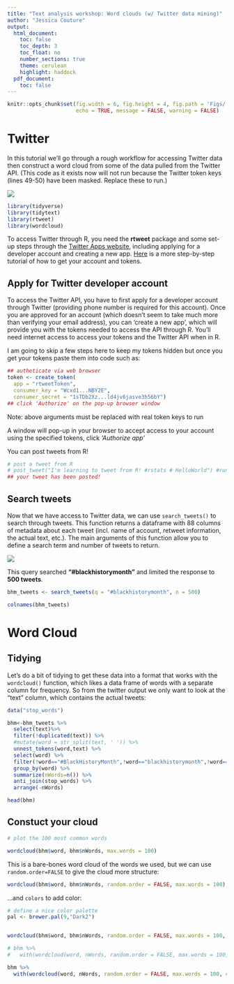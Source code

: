 ```yaml
---
title: "Text analysis workshop: Word clouds (w/ Twitter data mining)"
author: "Jessica Couture"
output: 
  html_document:
    toc: false
    toc_depth: 3
    toc_float: no
    number_sections: true
    theme: cerulean
    highlight: haddock
  pdf_document:
    toc: false
---
```


``` r

knitr::opts_chunk$set(fig.width = 6, fig.height = 4, fig.path = 'Figs/',
                      echo = TRUE, message = FALSE, warning = FALSE)

```

# Twitter

In this tutorial we'll go through a rough workflow for accessing Twitter data then construct a word cloud from some of the data pulled from the Twitter API. (This code as it exists now will not run because the Twitter token keys (lines 49-50) have been masked. Replace these to run.)  

 ![](Figs/hashtag-twitter-global-gian.png) 

```r

library(tidyverse)
library(tidytext)
library(rtweet)
library(wordcloud)
```

To access Twitter through R, you need the **rtweet** package and some set-up steps through the [Twitter Apps website](https://apps.twitter.com/), including applying for a developer account and creating a new app. [Here](https://cran.r-project.org/web/packages/rtweet/vignettes/auth.html) is a more step-by-step tutorial of how to get your account and tokens.

## Apply for Twitter developer account

To access the Twitter API, you have to first apply for a developer account through Twitter (providing phone number is required for this account). Once you are approved for an account (which doesn't seem to take much more than verifying your email address), you can 'create a new app', which will provide you with the tokens needed to access the API through R. You'll need internet access to access your tokens and the Twitter API when in R.  

I am going to skip a few steps here to keep my tokens hidden but once you get your tokens paste them into code such as: 

```r
## autheticate via web browser
token <- create_token(
  app = "rtweetToken",
  consumer_key = "Wcxd1...NBY2E",
  consumer_secret = "1sTDb2Xz...ld4jv6jasve3h56bY")
## click 'Authorize' on the pop-up browser window

```

Note: above arguments must be replaced with real token keys to run

A window will pop-up in your browser to accept access to your account using the specified tokens, click *'Authorize app'*  

You can post tweets from R!
```r
# post a tweet from R
# post_tweet("I'm learning to tweet from R! #rstats # HelloWorld") #run
## your tweet has been posted!

```

## Search tweets

Now that we have access to Twitter data, we can use `search_tweets()` to search through tweets. This function returns a dataframe with 88 columns of metadata about each tweet (incl. name of account, retweet information, the actual text, etc.). The main arguments of this function allow you to define a search term and number of tweets to return.  


![](Figs/black-history-month.jpg) 

This query searched **"#blackhistorymonth"** and limited the response to **500 tweets**.

```r

bhm_tweets <- search_tweets(q = "#blackhistorymonth", n = 500)

colnames(bhm_tweets)

```

# Word Cloud

## Tidying
Let's do a bit of tidying to get these data into a format that works with the `wordcloud()` function, which likes a data frame of words with a separate column for frequency. So from the twitter output we only want to look at the "text" column, which contains the actual tweets:

```r

data("stop_words")

bhm<-bhm_tweets %>% 
  select(text)%>%
  filter(!duplicated(text)) %>%
  #mutate(word = str_split(text, ' ')) %>%
  unnest_tokens(word,text) %>%
  select(word) %>%
  filter(!word=="#BlackHistoryMonth",!word=="blackhistorymonth",!word=="https",!word=="t.co") %>%
  group_by(word) %>%
  summarize(nWords=n()) %>%
  anti_join(stop_words) %>%
  arrange(-nWords)

head(bhm)

```

## Constuct your cloud

```r

# plot the 100 most common words

wordcloud(bhm$word, bhm$nWords, max.words = 100)

```

This is a bare-bones word cloud of the words we used, but we can use `random.order=FALSE` to give the cloud more structure:

```r

wordcloud(bhm$word, bhm$nWords, random.order = FALSE, max.words = 100)

```

...and `colors` to add color:

```r

# define a nice color palette
pal <- brewer.pal(9,"Dark2")


wordcloud(bhm$word, bhm$nWords, random.order = FALSE, max.words = 100, colors=pal)

# bhm %>% 
#   with(wordcloud(word, nWords, random.order = FALSE, max.words = 100, colors=pal))

```

```r

bhm %>%
  with(wordcloud(word, nWords, random.order = FALSE, max.words = 100, colors=pal,random.color = T))

```

